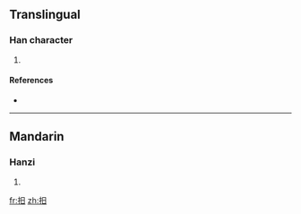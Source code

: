 ==Translingual==

===Han character===
{{Han char|rn=64|rad=手|as=04|sn=7|four=5600<sub>0</sub>|canj=手日 (QA)}}

# {{defn|Han|sort=手04}}

====References====
* {{Han ref|kx=0420.160|dkj=11870|dj=0767.180|hdz=31837.020|uh=6287|ud=25223|bh=CAEC|bd=51948}}

----

==Mandarin==

===Hanzi===
{{cmn-hanzi|pin=[[gǔ]] ([[gu3]]), [[hú]] ([[hu2]]), [[jué]] ([[jue2]])|wg=ku<sup>3</sup>, hu<sup>2</sup>, chüeh<sup>2</sup>}}

# {{defn|Mandarin}}

[[fr:抇]]
[[zh:抇]]